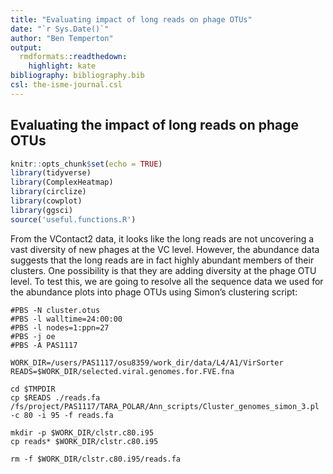 ```yaml
---
title: "Evaluating impact of long reads on phage OTUs"
date: "`r Sys.Date()`"
author: "Ben Temperton"
output:
  rmdformats::readthedown:
    highlight: kate
bibliography: bibliography.bib
csl: the-isme-journal.csl
---
```


## Evaluating the impact of long reads on phage OTUs

```r
knitr::opts_chunk$set(echo = TRUE)
library(tidyverse)
library(ComplexHeatmap)
library(circlize)
library(cowplot)
library(ggsci)
source('useful.functions.R')
```

From the VContact2 data, it looks like the long reads are not uncovering a vast diversity of new phages at the VC level. However, the abundance data suggests that the long reads are in fact highly abundant members of their clusters. One possibility is that they are adding diversity at the phage OTU level. To test this, we are going to resolve all the sequence data we used for the abundance plots into phage OTUs using Simon's clustering script:

```
#PBS -N cluster.otus
#PBS -l walltime=24:00:00
#PBS -l nodes=1:ppn=27
#PBS -j oe
#PBS -A PAS1117

WORK_DIR=/users/PAS1117/osu8359/work_dir/data/L4/A1/VirSorter
READS=$WORK_DIR/selected.viral.genomes.for.FVE.fna

cd $TMPDIR
cp $READS ./reads.fa
/fs/project/PAS1117/TARA_POLAR/Ann_scripts/Cluster_genomes_simon_3.pl -c 80 -i 95 -f reads.fa

mkdir -p $WORK_DIR/clstr.c80.i95
cp reads* $WORK_DIR/clstr.c80.i95

rm -f $WORK_DIR/clstr.c80.i95/reads.fa
```


